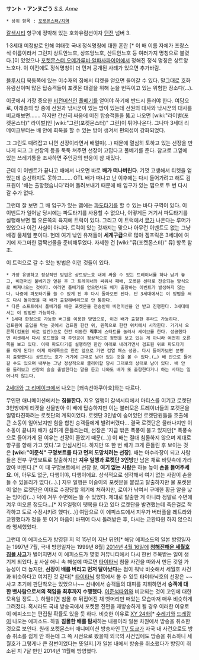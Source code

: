 '''サント・アンヌごう''' ''S.S. Anne''

 * 상위 항목 : [[포켓몬스터/지역]]

[[갈색시티]] 항구에 정박해 있는 호화유람선이자 [[던전]] 넘버 3.

1·3세대 미정발로 인해 여태껏 국내 정식명칭에 대한 혼란 [* 이 배 이름 자체가 프랑스식 이름이라서 그런지 상트안느호, 상뜨앙느호, 산트안느호 등 여러가지 명칭으로 불렸다.]이 있었으나 [[포켓몬스터 오메가루비·알파사파이어]]에서 정해진 정식 명칭은 상트앙느호다. 이 이전에도 정식명칭이 더 먼저 공개된 사례가 있으면 추가바람.

[[블루시티]] 북동쪽에 있는 이수재의 집에서 티켓을 얻으면 들어갈 수 있다. 말그대로 호화 유람선이며 많은 탑승객들이 포켓몬 대결을 위해 눈을 번뜩이고 있는 위험한 장소다(…).

이곳에서 가장 중요한 [[비전머신]]인 [[풀베기]]를 얻어야 하기에 반드시 들러야 한다. 여담으로, 아래층의 방 중에 선원과 낚시꾼이 있는 방이 있는데 선원의 대사와 낚시꾼의 대사를 비교해보면……. 하지만 간신히 싸움에 미친 탑승객들을 뚫고 나오면 [wiki:"라이벌(포켓몬스터)" 라이벌]인 [wiki:"그린(포켓몬스터)" 그린]이 튀어나온다. 그나마 3세대 리메이크부터는 배 안에 회복을 할 수 있는 방이 생겨서 편의성이 강화되었다.

그 그린도 때려잡고 나면 선장이라면서 배멀미(…) 때문에 열심히 토하고 있는 선장을 만나게 되고 그 선장의 등을 툭툭 쳐주면 선장이 고맙다고 풀베기를 준다. 참고로 그옆에 있는 쓰레기통을 조사하면 주인공의 반응이 참 재밌다.

근데 이 이벤트가 끝나고 배에서 나오면 바로 '''배가 떠나버린다'''. 기껏 고생해서 티켓을 얻었는데 승선하지도 못하고……. OTL 배가 떠나고 난 이후에는 다시 들어가려고 해도 검표원이 '배는 출항했습니다'라며 돌려보내기 때문에 배 입구가 있는 맵으로 두 번 다시 갈 수가 없다.

그런데 잘 보면 그 배 입구가 있는 맵에는 [[파도타기]]를 할 수 있는 바다 구역이 있다. 이 이벤트가 일어날 당시에는 파도타기를 사용할 수 없으나, 어떻게든 거기서 파도타기를 실행해보면 맵 오른쪽의 육지에 트럭이 있다. 그리고 이 트럭에서 [[뮤(포켓몬스터)|뮤]]가 나온다는 루머가 있었으나 이건 사실이 아니다. 트럭이 있는 것까지는 맞으나 아무런 이벤트도 없는 그냥 배경 물체일 뿐이다. 헌데 여기 낚인 유저들이 '''세계구급'''으로 많아 겜프릭은 3세대에 여기에 자그마한 깜짝선물을 준비해두었다. 자세한 건 [wiki:"뮤(포켓몬스터)" 뮤] 항목 참조.

이 트럭으로 갈 수 있는 방법은 이런 것들이 있다.
 * 가장 유명하고 정상적인 방법은 상트앙느호 내에 싸울 수 있는 트레이너를 하나 남겨 놓고, 비전머신 풀베기만 얻은 후 그 트레이너와 싸워서 패배, 포켓몬 센터로 전송되는 방식으로 빠져나오는 것이다. 이러면 풀베기를 얻으면서도 배가 출항하는 이벤트가 발생하지 않는다. 나중에 파도타기를 쓸 수 있게 된 후 다시 돌아오면 된다. 단 3세대에서는 이 방법을 써도 다시 돌아왔을 때 배가 출항해버리므로 안 통한다.
 * 다른 소프트에서 풀베기를 배운 포켓몬을 전송받아 비전머신을 안 받고 진행한다. 3세대에서는 이 방법만 가능하다.
 * 1세대 한정으로 가능한 버그를 이용한 방법으로, 이건 배가 출항한 후라도 가능하다.
 검표원이 출입을 막는 곳에서 검표원 한칸 위, 왼쪽으로 한칸 위치에서 시작한다. 거기서 오른쪽(검표원 바로 앞칸)으로 한칸 이동한 '''직후'''에 스타트를 눌러서 세이브를 한다. 성공했다면 리셋해서 다시 로드했을 때 주인공이 정상적으로 정면을 보고 있는 게 아니라 여전히 오른쪽을 보고 있다. 이때 파도타기를 실행하면 한칸 아래로 내려가면서 검표원 위로 파도타기를 하게 된다! 이제 아래쪽으로 한칸 앞으로 가면 검열 패스 성공. 다시 들어가보면 분명히 출항했다는 상트안느 호가 거기에 그대로 남아 있는 것을 볼 수 있다.(…) 배 안으로 들어갈 수도 있으며 내부는 그냥 정상적으로 클리어할 당시 그대로의 상태로 남아 있다. 배 안을 둘러보고 선장의 슬슬 출발한다는 말을 듣고 나와도 배가 또 출항한다거나 하는 사태는 일어나지 않는다.

[[포켓몬스터 금/은|2세대]]와 [[포켓몬스터 하트골드/소울실버|그 리메이크]]에서 나오는 [쾌속선아쿠아호]와는 다르다.

무인편 애니메이션에서는 '''침몰한다.''' 지우 일행이 갈색시티에서 마티스를 이기고 로켓단 3인방에게 티켓을 선물받아 이 배에 탑승하지만 이는 불러모은 트레이너들의 포켓몬을 일망타진하려는 로켓단의 계획이었다. 로켓단 3인방이 숨어있던 로켓단원들을 호출해 큰 소동이 일어났지만 힘을 합친 승객들에게 발려버렸다... 결국 로켓단은 물러나지만 이 소동이 끝나자 배가 심하게 흔들리는데, 선장은 '지금 밖은 폭풍이 불고 있지만[* 폭풍속으로 들어가게 된 이유는 선장이 졸았기 때문(...)] 이 배는 절대 침몰하지 않으며 제대로 항구를 향해 가고 있다.'고 안심시킨다. 하지만 또 한 번 배가 크게 흔들린 후 보이는 것은 '''[wiki:"이준석" 구명보트를 타고 먼저 도망치려는 선장]'''. 배는 아수라장이 되고 사람들은 전부 구명보트로 탈출하지만 '''지우 일행과 로켓단 3인방'''만 남은 채로 바닷속에 가라앉아 버린다.[* 이 때 구명보트에서 선장 왈, '''여기 없는 사람'''은 하늘 높이 '''손을 들어주세요'''. 어, 아무도 없군, 다행이야, 다행이에요. 상식적으로 생각해서 여기 없는 사람이 손을 들 수 있을리가 없다(...).] 지우 일행은 이슬이의 포켓몬을 붙잡고 탈출하지만 물 포켓몬이 없는 로켓단은 이대로 수장당할 위기에 처하지만, 로이가 낚여서 구매한 황금 알을 낳는 잉어킹(...) 덕에 겨우 수면에는 뜰 수 있었다. 제대로 탈출한 게 아니라 정말로 수면에 겨우 떠오른 정도다...[* 지우일행이 뗏목을 타고 있다 로켓단을 발견했는데 죽은걸로 착각하고 도로 수장시키려 했다(...)] 여담으로 이 에피소드에서 지우가 버터플을 레트라와 교환했다가 정을 못 이겨 마음이 바뀌어 다시 돌려받은 후, 다시는 교환따윈 하지 않으리라 맹세했었다.

그런데 이 에피소드가 방영된 지 약 15년이 지난 뒤인[* 해당 에피소드의 일본 방영일자는 1997년 7월, 국내 방영일자는 1999년 8월] [[2014년]] [[4월 16일]]에 '''[[청해진해운 세월호 침몰 사고]]'''가 벌어지면서 이 에피소드가 몇몇 커뮤니티에서 다시 한번 주목받는 일이 생기게 되었다. [http://bbs2.ruliweb.daum.net/gaia/do/ruliweb/family/230/read?articleId=20978132&bbsId=G005 #] 사실 애니 속 해설에 따르면 [[타이타닉]] 침몰 사건을 따와서 만든 것일 가능성이 더 높지만, '''선장이 배를 버리고 먼저 달아났다'''는 점이 워낙 비슷해서 세월호 사건과 비슷하다고 여겨진 것 같다[* [[타이타닉]] 항목에서 볼 수 있듯 타이타닉호의 선장은 ~~사고 초기에 판단착오는 있었으나~~ 선내에서 승객들의 대피를 지휘하면서 '''승객에 대한 뱃사람으로서의 책임을 최후까지 수행했다'''. [[이준석]]따위와 비교되는 것이 고인에 대한 모욕일 정도...]. 하필이면 침몰 후 뒤집어진 채 뱃머리만 떠있는 모습마저 매우 비슷하게 그려졌다. 혹시라도 국내 방송국에서 포켓몬 전편을 재방송하게 될 경우 이러한 이유로 이 에피소드는 편집될 확률도 있을 듯 하다. 비슷한 이유로 [[포켓몬스터 XY(애니메이션)|XY 24화]][* [[수레기]]와 [[드래캄]]이 나오는 에피소드. 하필 '''침몰한 배를 탐사'''하는 내용이라 일본 차원에서 방송을 취소한 것으로 보인다. 원래 포켓몬스터 애니메이션 방송사인 [[TV 도쿄]]가 자국 내 사건으로도 방송 취소를 쉽게 안 하는데 그 쪽 시선으로 봤을때 외국의 사건임에도 방송을 취소하니 세월호가 그렇게나 큰 참변이었다는 뜻일지.]가 일본 내에서 방송을 취소했다가 방영이 취소된 지 7달 만인 2014년 11월에 방영했다.
